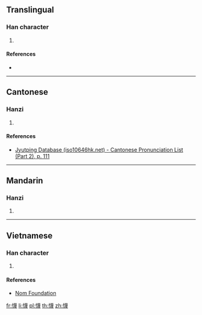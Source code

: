 ==Translingual==

===Han character===
{{Han char|rn=61|rad=心|as=15|sn=18|four=93050|canj=PTWI|ids=⿰忄蔑}}

# {{defn|Han|sort=心15}}

====References====
* {{Han ref|kx=0407.410|dkj=11422|dj=0748.270|hdz=42366.150|uh=61F1|ud=25073|bh=EFCB|bd=61387}}

----

==Cantonese==

===Hanzi===
{{yue-hanzi|jyut=[[mit6]]|y=mit6}}

# {{defn|lang=yue|sort=心15}}

====References====
* [http://www.iso10646hk.net/jp/document/download.jsp Jyutping Database (iso10646hk.net) - Cantonese Pronunciation List (Part 2), p. 111]

----

==Mandarin==

===Hanzi===
{{cmn-hanzi|pin=[[miè]] ([[mie4]])|wg=mieh<sup>4</sup>}}

# {{defn|lang=cmn|sort=心15}}

----

==Vietnamese==

===Han character===
{{vi-readings|rs=心15|hanviet=mót}}

# {{defn|lang=vi|sort=心15}}

====References====
* [http://nomfoundation.org/common/nom_details.php?codepoint=61f1 Nom Foundation]

[[fr:懱]]
[[li:懱]]
[[pl:懱]]
[[th:懱]]
[[zh:懱]]
